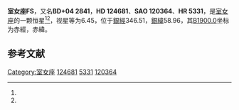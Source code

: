 {{Starbox begin
| name = 室女座FS
}}
{{Starbox observe
| epoch = [[J2000.0|J2000.0]]
| constell = [[室女座|室女座]]<ref name=SIMBAD>{{cite web
 | url=http://simbad.u-strasbg.fr/simbad/sim-id?Ident=HR+5331
 | title=Pulsating variable Star
 | publisher=Centre de Données astronomiques de Strasbourg
 | work=SIMBAD
 | accessdate=2012-07-13
 | archive-date=2016-03-16
 | archive-url=https://web.archive.org/web/20160316221718/http://simbad.u-strasbg.fr/simbad/sim-id?Ident=HR+5331
 | dead-url=no
 }}</ref><ref name=DATA>{{cite web
 | url=http://vizier.u-strasbg.fr/viz-bin/VizieR-5?-out.add=.&-source=5050&-corr=PK=HR&-out.max=9999&HR=5331
 | title =VizieR Detailed Page
 | accessdate=2012-07-13}}</ref>
| 星官 = 
| ra = {{RA|14|14|53}}<ref name=SIMBAD /><ref name=DATA />
| dec = {{DEC|+3|20|10}}<ref name=SIMBAD /><ref name=DATA />
| appmag_v = 6.45<ref name=SIMBAD /><ref name=DATA />
}}
{{Starbox character
| class = M4IIIab<ref name=SIMBAD /><ref name=DATA />
| b-v = 1.6<ref name=SIMBAD /><ref name=DATA />
| u-b = 1.72<ref name=SIMBAD /><ref name=DATA />
| r-i = 1.05E<ref name=SIMBAD /><ref name=DATA />
| variable = 
}}
{{Starbox astrometry
| radial_v = 1.72
| prop_mo_ra = -48
| parallax = 
| p_error = 
}}
{{Starbox catalog
| names =BD+04 2841，[[SAO星表|SAO]] 120364，[[HD星表|HD]] 124681，[[HR星表|HR]] 5331}}
{{Starbox reference |Simbad=HR+5331}}
{{Starbox end}}

'''室女座FS'''，又名'''BD+04 2841'''，'''HD 124681'''、'''SAO 120364'''、'''HR 5331'''，是[[室女座|室女座]]的一颗恒星<ref name=SIMBAD /><ref name=DATA />，视星等为6.45，位于[[銀道座標系|銀經]]346.51，[[銀道座標系|銀緯]]58.96，其[[B1900.0|B1900.0]]坐标为赤經{{RA|14|9|50.5}}，赤緯{{DEC|+3|58.96|11}}。

== 参考文献 ==
{{reflist}}

{{star-stub}}

{{室女座恒星}}
[[Category:室女座|Category:室女座]]
[[Category:HD和HDE天體|124681]]
[[Category:HR天體|5331]]
[[Category:SAO天體|120364]]